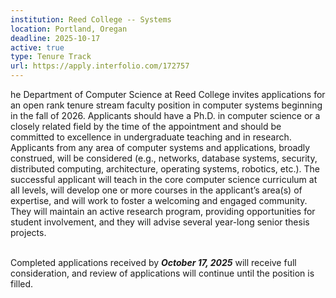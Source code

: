 ```yaml
---
institution: Reed College -- Systems 
location: Portland, Oregan 
deadline: 2025-10-17
active: true
type: Tenure Track
url: https://apply.interfolio.com/172757
---
```


he Department of Computer Science at Reed College invites applications for an open rank tenure stream faculty position in computer systems beginning in the fall of 2026. 
Applicants should have a Ph.D. in computer science or a closely related field by the time of the appointment and should be committed to excellence in undergraduate teaching and in research. 
Applicants from any area of computer systems and applications, broadly construed, will be considered (e.g., networks, database systems, security, distributed computing, architecture, operating systems, robotics, etc.). 
The successful applicant will teach in the core computer science curriculum at all levels, will develop one or more courses in the applicant’s area(s) of expertise, and will work to foster a welcoming and engaged community. 
They will maintain an active research program, providing opportunities for student involvement, and they will advise several year-long senior thesis projects.
<BR><BR>

Completed applications received by ***October 17, 2025*** will receive full consideration, and review of applications will continue until the position is filled.
<BR>
 
